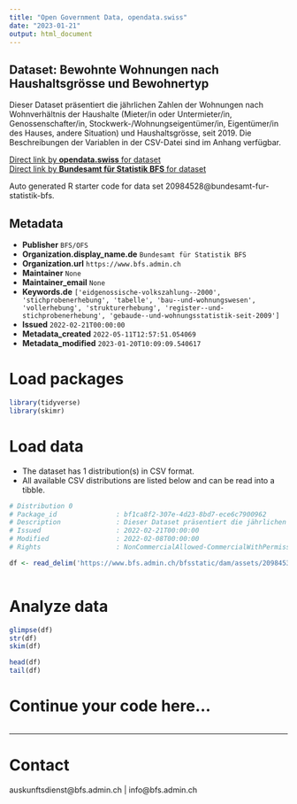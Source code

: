 ```yaml
---
title: "Open Government Data, opendata.swiss"
date: "2023-01-21"
output: html_document
---
```


## Dataset: Bewohnte Wohnungen nach Haushaltsgrösse und Bewohnertyp

Dieser Dataset präsentiert die jährlichen Zahlen der Wohnungen nach Wohnverhältnis der Haushalte (Mieter/in oder Untermieter/in, Genossenschafter/in, Stockwerk-/Wohnungseigentümer/in, Eigentümer/in des Hauses, andere Situation) und Haushaltsgrösse, seit 2019. Die Beschreibungen der Variablen in der CSV-Datei sind im Anhang verfügbar.

[Direct link by **opendata.swiss** for dataset](https://opendata.swiss/de/dataset/bewohnte-wohnungen-nach-haushaltsgrosse-und-bewohnertyp3)<br>
[Direct link by **Bundesamt für Statistik BFS** for dataset](https://www.bfs.admin.ch/asset/de/ts-x-09.03.02.01.07)

Auto generated R starter code for data set 20984528@bundesamt-fur-statistik-bfs.

## Metadata

- **Publisher** `BFS/OFS`
- **Organization.display_name.de** `Bundesamt für Statistik BFS`
- **Organization.url** `https://www.bfs.admin.ch`
- **Maintainer** `None`
- **Maintainer_email** `None`
- **Keywords.de** `['eidgenossische-volkszahlung--2000', 'stichprobenerhebung', 'tabelle', 'bau--und-wohnungswesen', 'vollerhebung', 'strukturerhebung', 'register--und-stichprobenerhebung', 'gebaude--und-wohnungsstatistik-seit-2009']`
- **Issued** `2022-02-21T00:00:00`
- **Metadata_created** `2022-05-11T12:57:51.054069`
- **Metadata_modified** `2023-01-20T10:09:09.540617`


# Load packages

```r

library(tidyverse)
library(skimr)

```

# Load data

-   The dataset has 1 distribution(s) in CSV format.
-   All available CSV distributions are listed below and can be read into a tibble.

```r

# Distribution 0
# Package_id               : bf1ca8f2-307e-4d23-8bd7-ece6c7900962
# Description              : Dieser Dataset präsentiert die jährlichen Zahlen der Wohnungen nach Wohnverhältnis der Haushalte (Mieter/in oder Untermieter/in, Genossenschafter/in, Stockwerk-/Wohnungseigentümer/in, Eigentümer/in des Hauses, andere Situation) und Haushaltsgrösse, seit 2019. Die Beschreibungen der Variablen in der CSV-Datei sind im Anhang verfügbar.
# Issued                   : 2022-02-21T00:00:00
# Modified                 : 2022-02-08T00:00:00
# Rights                   : NonCommercialAllowed-CommercialWithPermission-ReferenceRequired

df <- read_delim('https://www.bfs.admin.ch/bfsstatic/dam/assets/20984531/master')



```

# Analyze data

```r

glimpse(df)
str(df)
skim(df)

head(df)
tail(df)

```

# Continue your code here...

```r

```

------------------------------------------------------------------------

# Contact

auskunftsdienst@bfs.admin.ch | info@bfs.admin.ch
